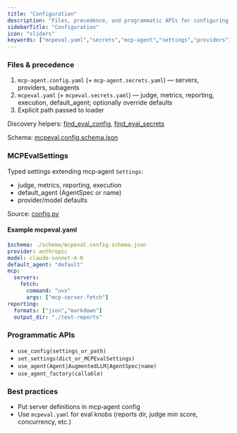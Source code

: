 ```yaml
---
title: "Configuration"
description: "Files, precedence, and programmatic APIs for configuring MCP‑Eval and mcp‑agent."
sidebarTitle: "Configuration"
icon: "sliders"
keywords: ["mcpeval.yaml","secrets","mcp-agent","settings","providers"]
---
```


### Files & precedence

1. `mcp-agent.config.yaml` (+ `mcp-agent.secrets.yaml`) — servers, providers, subagents
2. `mcpeval.yaml` (+ `mcpeval.secrets.yaml`) — judge, metrics, reporting, execution, default_agent; optionally override defaults
3. Explicit path passed to loader

Discovery helpers: [find_eval_config](../src/mcp_eval/config.py), [find_eval_secrets](../src/mcp_eval/config.py)

Schema: [mcpeval.config.schema.json](../schema/mcpeval.config.schema.json)

### MCPEvalSettings

Typed settings extending mcp‑agent `Settings`:

- judge, metrics, reporting, execution
- default_agent (AgentSpec or name)
- provider/model defaults

Source: [config.py](../src/mcp_eval/config.py)

#### Example mcpeval.yaml

```yaml
$schema: ./schema/mcpeval.config.schema.json
provider: anthropic
model: claude-sonnet-4-0
default_agent: "default"
mcp:
  servers:
    fetch:
      command: "uvx"
      args: ["mcp-server-fetch"]
reporting:
  formats: ["json","markdown"]
  output_dir: "./test-reports"
```

<!-- TODO: Add a screenshot of `mcp-eval list servers --verbose` and `mcp-eval list agents --verbose`. -->

### Programmatic APIs

- `use_config(settings_or_path)`
- `set_settings(dict_or_MCPEvalSettings)`
- `use_agent(Agent|AugmentedLLM|AgentSpec|name)`
- `use_agent_factory(callable)`

### Best practices

- Put server definitions in mcp‑agent config
- Use `mcpeval.yaml` for eval knobs (reports dir, judge min score, concurrency, etc.)


